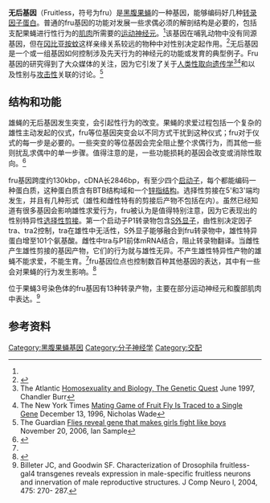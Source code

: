 {{lowercase}}
{{Infobox nonhuman protein
| Name = fruitless
| image = 
| width = 
| caption = 
| Organism = 黑腹果蝇
| TaxID = 7227
| Symbol = fru
| AltSymbols = 
| IUPHAR_id = 
| EntrezGene = 42226
| PDB = 
| RefSeqmRNA = NM_169821.1
| RefSeqProtein = NP_732349.1 
| UniProt = Q8IN81
| ECnumber = 
| Chromosome = 3R
| EntrezChromosome = NT_033777.2
| GenLoc_start = 14222965
| GenLoc_end = 14390656
}}
'''无后基因'''（Fruitless，符号为fru）是[[黑腹果蝇|黑腹果蝇]]的一种基因，能够编码好几种[[转录因子|转录因子]][[蛋白|蛋白]]。普通的fru基因的功能对发展一些求偶必须的解剖结构是必要的，包括支配果蝇进行性行为的[[肌肉|肌肉]]所需要的[[运动神经元|运动神经元]]。<ref name="Demir_Dickson_2005"/>该基因在哺乳动物中没有同源基因，但在[[冈比亚按蚊|冈比亚按蚊]]这样亲缘关系较远的物种中对性别决定起作用。<ref name="pmid16319090">{{cite journal | author = Gailey DA, Billeter JC, Liu JH, Bauzon F, Allendorfer JB, Goodwin SF | title = Functional conservation of the fruitless male sex-determination gene across 250 Myr of insect evolution | url = https://archive.org/details/sim_molecular-biology-and-evolution_2006-03_23_3/page/633 | journal = Mol. Biol. Evol. | volume = 23 | issue = 3 | pages = 633–43 | pmid = 16319090 | doi = 10.1093/molbev/msj070 |date=March 2006}}</ref>无后基因是一个或一组基因如何控制涉及先天行为的神经元的功能或发育的典型例子。Fru基因的研究得到了大众媒体的关注，因为它引发了关于[[性傾向和生物學|人类性取向遗传学]]<ref>The Atlantic [http://www.theatlantic.com/doc/199706/homosexuality-biology/4 Homosexuality and Biology, The Genetic Quest] {{Wayback|url=http://www.theatlantic.com/doc/199706/homosexuality-biology/4 |date=20090626143832 }} June 1997, Chandler Burr</ref><ref>The New York Times [http://query.nytimes.com/gst/fullpage.html?res=9B02E1D9173EF930A25751C1A960958260 Mating Game of Fruit Fly Is Traced to a Single Gene] December 13, 1996, Nicholas Wade</ref>和以及性别与[[侵略_(社会科学)|攻击性]]关联的讨论。<ref>The Guardian [http://www.guardian.co.uk/uk_news/story/0,,1952198,00.html Flies reveal gene that makes girls fight like boys] {{Wayback|url=http://www.guardian.co.uk/uk_news/story/0,,1952198,00.html |date=20080119154802 }} November 20, 2006, Ian Sample</ref>

==结构和功能==
雄蝇的无后基因发生突变，会引起性行为的改变。果蝇的求爱过程包括一个复杂的雄性主动发起的仪式，fru等位基因突变会以不同方式干扰到这种仪式；fru对于仪式的每一步是必要的。一些突变的等位基因会完全阻止整个求偶行为，而其他一些则扰乱求偶中的单一步骤。值得注意的是，一些功能损耗的基因会改变或消除性取向。<ref name="Demir_Dickson_2005">{{cite journal | author = Demir E, Dickson BJ | title = fruitless splicing specifies male courtship behavior in Drosophila | journal = Cell | volume = 121 | issue = 5 | pages = 785–94 | pmid = 15935764 | doi = 10.1016/j.cell.2005.04.027 |date=June 2005}}</ref>

fru基因跨度约130kbp，cDNA长2846bp，有至少四个[[启动子|启动子]]，每个都能编码一种蛋白质，这种蛋白质含有BTB结构域和一个[[锌指结构|锌指结构]]。选择性剪接在5'和3'端均发生，并且有几种形式（雄性和雌性特有的剪接后产物不包括在内）。虽然已经知道有很多基因会影响雄性求爱行为，fru被认为是值得特别注意，因为它表现出的性别特异性[[选择性剪接|选择性剪接]]。第一个启动子P1转录物包含[[S外显子|S外显子]]，由性别决定因子tra、tra2控制，tra在雄性中无活性，S外显子能够融合到fru转录物中，雄性特异蛋白增至101个氨基酸。雌性中tra与P1前体mRNA结合，阻止转录物翻译。当雌性产生雄性剪接的基因产物，它们的行为就与雄性无异。不产生雄性特异性产物的雄蝇不能求爱，不能生育。<ref name="Demir_Dickson_2005"/>fru基因位点也控制数百种其他基因的表达，其中有一些会对果蝇的行为发生影响。<ref name="pmid18039034">{{cite journal | author = Goldman TD, Arbeitman MN | title = Genomic and functional studies of Drosophila sex hierarchy regulated gene expression in adult head and nervous system tissues | journal = PLoS Genet. | volume = 3 | issue = 11 | pages = e216 | pmid = 18039034 | pmc = 2082469 | doi = 10.1371/journal.pgen.0030216 |date=November 2007}}</ref>

位于果蝇3号染色体的fru基因有13种转录产物，主要在部分运动神经元和腹部肌肉中表达。<ref>Billeter JC, and Goodwin SF. Characterization of Drosophila fruitless-gal4 transgenes reveals expression in male-specific fruitless neurons and innervation of male reproductive structures. J Comp Neuro l, 2004,
475: 270- 287.</ref>

==参考资料==
{{reflist}}

[[Category:黑腹果蝇基因|Category:黑腹果蝇基因]]
[[Category:分子神经学|Category:分子神经学]]
[[Category:交配|Category:交配]]